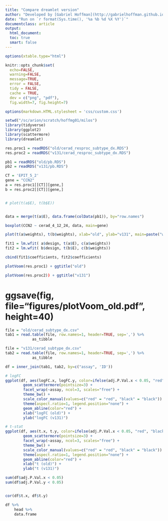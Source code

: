 ```yaml
---
title: "Compare dreamlet version"
author: "Developed by [Gabriel Hoffman](http://gabrielhoffman.github.io/)"
date: "Run on `r format(Sys.time(), '%a %b %d %X %Y')`"
documentclass: article
output: 
  html_document:
  toc: true
  smart: false
---
```


<!--- 
# run analysis
cd /hpc/users/hoffmg01/work/misc_vp/dreamlet_debug_milos
R

system("ml git; git pull");


rmarkdown::render("compare.Rmd")

https://hoffmg01.hpc.mssm.edu/misc_vp/compare_multivariate_tests.html

--->

```r
options(xtable.type="html")

knitr::opts_chunk$set(
  echo=FALSE,
  warning=FALSE,
  message=TRUE,
  error = FALSE,
  tidy = FALSE,
  cache = TRUE,
  dev = c("png", "pdf"), 
  fig.width=7, fig.height=7)

options(markdown.HTML.stylesheet = 'css/custom.css')
```

```r
setwd("/sc/arion/scratch/hoffmg01/milos")
library(tidyverse)
library(ggplot2)
library(scattermore)
library(dreamlet)

res.proc1 = readRDS("old/cerad_resproc_subtype_dx.RDS")
res.proc2 = readRDS("v131/cerad_resproc_subtype_dx.RDS")

pb1 = readRDS("old/pb.RDS")
pb2 = readRDS("v131/pb.RDS")

CT = 'EPIT_5_2'
gene = "CCN2"
a = res.proc1[[CT]][gene,]
b = res.proc2[[CT]][gene,]


# plot(t(a$E), t(b$E))


data = merge(t(a$E), data.frame(colData(pb1)), by="row.names")

boxplot(CCN2 ~ cerad_4_12_24, data, main=gene)

plot(t(a$weights), t(b$weights), xlab="old", ylab="v131", main=paste("weights: ", CT, gene))
```





```r
fit1 = lm.wfit( a$design, t(a$E), c(a$weights))
fit2 = lm.wfit( b$design, t(b$E), c(b$weights))

cbind(fit1$coefficients, fit2$coefficients)

plotVoom(res.proc1) + ggtitle("old")

plotVoom(res.proc2)) + ggtitle("v131")
```






# ggsave(fig, file="figures/plotVoom_old.pdf", height=40)



```r
file = "old/cerad_subtype_dx.csv"
tab1 = read.table(file, row.names=1, header=TRUE, sep=',') %>%
			as_tibble

file = "v131/cerad_subtype_dx.csv"
tab2 = read.table(file, row.names=1, header=TRUE, sep=',') %>%
			as_tibble

df = inner_join(tab1, tab2, by=c("assay", 'ID'))

# logFC
ggplot(df, aes(logFC.x, logFC.y, color=ifelse(adj.P.Val.x < 0.05, "red", "black"))) +
		geom_scattermore(pointsize=3) +
		facet_wrap(~assay, ncol=3, scales="free") +
		theme_bw() +
		scale_color_manual(values=c("red" = "red", "black" = "black")) +
		theme(aspect.ratio=1, legend.position="none") +
		geom_abline(color="red") +
		xlab("logFC (old)") +
		ylab("logFC (v131)") 
```


```r
# t-stat
ggplot(df, aes(t.x, t.y, color=ifelse(adj.P.Val.x < 0.05, "red", "black"))) +
		geom_scattermore(pointsize=3) +
		facet_wrap(~assay, ncol=3, scales="free") +
		theme_bw() +
		scale_color_manual(values=c("red" = "red", "black" = "black")) +
		theme(aspect.ratio=1, legend.position="none") +
		geom_abline(color="red") +
		xlab("t (old)") +
		ylab("t (v131)")

sum(df$adj.P.Val.x < 0.05)
sum(df$adj.P.Val.y < 0.05)


cor(df$t.x, df$t.y)

df %>%
	head %>%
	data.frame
```




